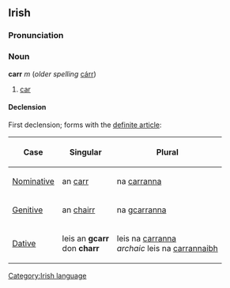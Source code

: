 ==Irish==
===Pronunciation===
{{IPA|[kɑːr]}}
===Noun===
'''carr''' ''m'' (''older spelling'' [[cárr]])
#[[car]]

====Declension====
First declension; forms with the [[definite article]]:
{|{{prettytable100}}
!Case
!Singular
!Plural
|-
| [[Nominative]]
| an [[carr]]
| na [[carranna]]
|-
| [[Genitive]]
| an [[cairr|chairr]]
| na g[[carranna]]
|-
| [[Dative]]
| leis an '''gcarr'''<br>don '''charr'''
| leis na [[carranna]]<br>''archaic'' leis na [[carrannaibh]]
|}

[[Category:Irish language]]